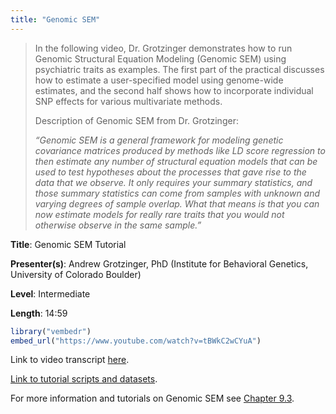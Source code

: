 ```yaml
---
title: "Genomic SEM"
---
```


> In the following video, Dr. Grotzinger demonstrates how to run Genomic Structural Equation Modeling (Genomic SEM) using psychiatric traits as examples. The first part of the practical discusses how to estimate a user-specified model using genome-wide estimates, and the second half shows how to incorporate individual SNP effects for various multivariate methods.
>
> Description of Genomic SEM from Dr. Grotzinger:
>
> *"Genomic SEM is a general framework for modeling genetic covariance matrices produced by methods like LD score regression to then estimate any number of structural equation models that can be used to test hypotheses about the processes that gave rise to the data that we observe. It only requires your summary statistics, and those summary statistics can come from samples with unknown and varying degrees of sample overlap. What that means is that you can now estimate models for really rare traits that you would not otherwise observe in the same sample."*

**Title**: Genomic SEM Tutorial

**Presenter(s)**: Andrew Grotzinger, PhD (Institute for Behavioral Genetics, University of Colorado Boulder)

**Level**: Intermediate

**Length**: 14:59

```r
library("vembedr")
embed_url("https://www.youtube.com/watch?v=tBWkC2wCYuA")
```

Link to video transcript [here](software_genomicSEM_transcript.qmd).

[Link to tutorial scripts and datasets](https://utexas.app.box.com/s/nmkyfd17lq0aux2vuo735ohy00tl74qt).

For more information and tutorials on Genomic SEM see [Chapter 9.3](chapter9.qmd#sec-section3).
